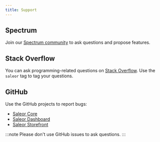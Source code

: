 ```yaml
---
title: Support
---
```


## Spectrum

Join our [Spectrum community](https://spectrum.chat/saleor) to ask questions and propose features.

## Stack Overflow

You can ask programming-related questions on [Stack Overflow](https://stackoverflow.com/questions/tagged/saleor). Use the `saleor` tag to tag your questions.

## GitHub

Use the GitHub projects to report bugs:

- [Saleor Core](https://github.com/mirumee/saleor/issues)
- [Saleor Dashboard](https://github.com/mirumee/saleor-dashboard/issues)
- [Saleor Storefront](https://github.com/mirumee/saleor-storefront/issues)

:::note
Please don't use GitHub issues to ask questions.
:::
